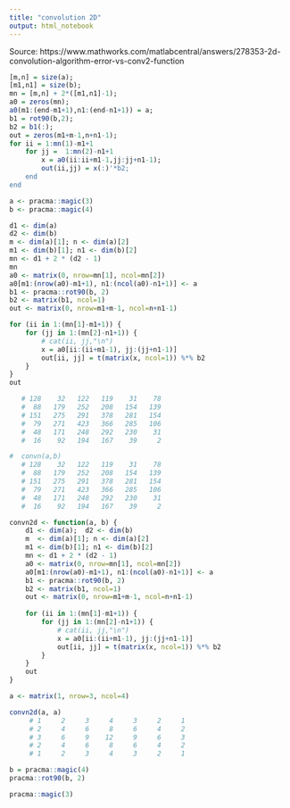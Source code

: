 ```yaml
---
title: "convolution 2D"
output: html_notebook
---
```


Source: https://www.mathworks.com/matlabcentral/answers/278353-2d-convolution-algorithm-error-vs-conv2-function


```r
[m,n] = size(a);
[m1,n1] = size(b);
mn = [m,n] + 2*([m1,n1]-1);
a0 = zeros(mn);
a0(m1:(end-m1+1),n1:(end-n1+1)) = a;
b1 = rot90(b,2);
b2 = b1(:);
out = zeros(m1+m-1,n+n1-1);
for ii = 1:mn(1)-m1+1
    for jj =  1:mn(2)-n1+1
        x = a0(ii:ii+m1-1,jj:jj+n1-1);
        out(ii,jj) = x(:)'*b2;
    end
end
```


```r
a <- pracma::magic(3)
b <- pracma::magic(4)

d1 <- dim(a)
d2 <- dim(b)
m <- dim(a)[1]; n <- dim(a)[2]
m1 <- dim(b)[1]; n1 <- dim(b)[2]
mn <- d1 + 2 * (d2 - 1)
mn
a0 <- matrix(0, nrow=mn[1], ncol=mn[2])
a0[m1:(nrow(a0)-m1+1), n1:(ncol(a0)-n1+1)] <- a
b1 <- pracma::rot90(b, 2)
b2 <- matrix(b1, ncol=1)
out <- matrix(0, nrow=m1+m-1, ncol=n+n1-1)

for (ii in 1:(mn[1]-m1+1)) {
    for (jj in 1:(mn[2]-n1+1)) {
        # cat(ii, jj,"\n")
        x = a0[ii:(ii+m1-1), jj:(jj+n1-1)]
        out[ii, jj] = t(matrix(x, ncol=1)) %*% b2
    }
}
out

   # 128    32   122   119    31    78
   #  88   179   252   208   154   139
   # 151   275   291   378   281   154
   #  79   271   423   366   285   106
   #  48   171   248   292   230    31
   #  16    92   194   167    39     2

#  convn(a,b)
   # 128    32   122   119    31    78
   #  88   179   252   208   154   139
   # 151   275   291   378   281   154
   #  79   271   423   366   285   106
   #  48   171   248   292   230    31
   #  16    92   194   167    39     2

```


```r
convn2d <- function(a, b) {
    d1 <- dim(a);  d2 <- dim(b)
    m  <- dim(a)[1]; n <- dim(a)[2]
    m1 <- dim(b)[1]; n1 <- dim(b)[2]
    mn <- d1 + 2 * (d2 - 1)
    a0 <- matrix(0, nrow=mn[1], ncol=mn[2])
    a0[m1:(nrow(a0)-m1+1), n1:(ncol(a0)-n1+1)] <- a
    b1 <- pracma::rot90(b, 2)
    b2 <- matrix(b1, ncol=1)
    out <- matrix(0, nrow=m1+m-1, ncol=n+n1-1)
    
    for (ii in 1:(mn[1]-m1+1)) {
        for (jj in 1:(mn[2]-n1+1)) {
            # cat(ii, jj,"\n")
            x = a0[ii:(ii+m1-1), jj:(jj+n1-1)]
            out[ii, jj] = t(matrix(x, ncol=1)) %*% b2
        }
    }
    out
}

a <- matrix(1, nrow=3, ncol=4)

convn2d(a, a)
     # 1     2     3     4     3     2     1
     # 2     4     6     8     6     4     2
     # 3     6     9    12     9     6     3
     # 2     4     6     8     6     4     2
     # 1     2     3     4     3     2     1
```



```r
b = pracma::magic(4)
pracma::rot90(b, 2)
```

```r
pracma::magic(3)
```

